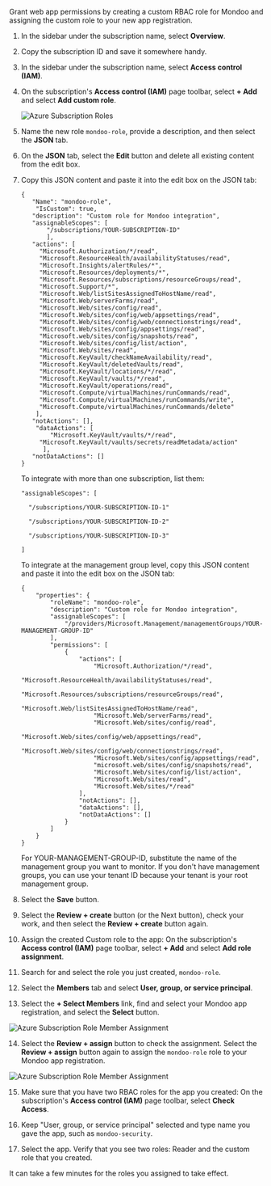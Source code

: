 Grant web app permissions by creating a custom RBAC role for Mondoo and assigning the custom role to your new app registration.

1. In the sidebar under the subscription name, select **Overview**.

2. Copy the subscription ID and save it somewhere handy.

3. In the sidebar under the subscription name, select **Access control (IAM)**.

4. On the subscription's **Access control (IAM)** page toolbar, select **+ Add** and select **Add custom role**.

   ![Azure Subscription Roles](/img/platform/infra/cloud/azure/add-int-azure-add-role.png)

5. Name the new role `mondoo-role`, provide a description, and then select the **JSON** tab.

6. On the **JSON** tab, select the **Edit** button and delete all existing content from the edit box.

7. Copy this JSON content and paste it into the edit box on the JSON tab:

   ```
   {
      "Name": "mondoo-role",
       "IsCustom": true,
      "description": "Custom role for Mondoo integration",
      "assignableScopes": [
          "/subscriptions/YOUR-SUBSCRIPTION-ID"
          ],
      "actions": [
        "Microsoft.Authorization/*/read",
        "Microsoft.ResourceHealth/availabilityStatuses/read",
        "Microsoft.Insights/alertRules/*",
        "Microsoft.Resources/deployments/*",
        "Microsoft.Resources/subscriptions/resourceGroups/read",
        "Microsoft.Support/*",
        "Microsoft.Web/listSitesAssignedToHostName/read",
        "Microsoft.Web/serverFarms/read",
        "Microsoft.Web/sites/config/read",
        "Microsoft.Web/sites/config/web/appsettings/read",
        "Microsoft.Web/sites/config/web/connectionstrings/read",
        "Microsoft.Web/sites/config/appsettings/read",
        "Microsoft.web/sites/config/snapshots/read",
        "Microsoft.Web/sites/config/list/action",
        "Microsoft.Web/sites/read",
        "Microsoft.KeyVault/checkNameAvailability/read",
        "Microsoft.KeyVault/deletedVaults/read",
        "Microsoft.KeyVault/locations/*/read",
        "Microsoft.KeyVault/vaults/*/read",
        "Microsoft.KeyVault/operations/read",
        "Microsoft.Compute/virtualMachines/runCommands/read",
        "Microsoft.Compute/virtualMachines/runCommands/write",
        "Microsoft.Compute/virtualMachines/runCommands/delete"
       ],
      "notActions": [],
       "dataActions": [
   	       "Microsoft.KeyVault/vaults/*/read",
        "Microsoft.KeyVault/vaults/secrets/readMetadata/action"
   	     ],
      "notDataActions": []
   }
   ```

   To integrate with more than one subscription, list them:

   ```
   "assignableScopes": [

     "/subscriptions/YOUR-SUBSCRIPTION-ID-1"

     "/subscriptions/YOUR-SUBSCRIPTION-ID-2"

     "/subscriptions/YOUR-SUBSCRIPTION-ID-3"

   ]
   ```

   To integrate at the management group level, copy this JSON content and paste it into the edit box on the JSON tab:

   ```
   {
       "properties": {
           "roleName": "mondoo-role",
           "description": "Custom role for Mondoo integration",
           "assignableScopes": [
               "/providers/Microsoft.Management/managementGroups/YOUR-MANAGEMENT-GROUP-ID"
           ],
           "permissions": [
               {
                   "actions": [
                       "Microsoft.Authorization/*/read",
                       "Microsoft.ResourceHealth/availabilityStatuses/read",
                       "Microsoft.Resources/subscriptions/resourceGroups/read",
                       "Microsoft.Web/listSitesAssignedToHostName/read",
                       "Microsoft.Web/serverFarms/read",
                       "Microsoft.Web/sites/config/read",
                       "Microsoft.Web/sites/config/web/appsettings/read",
                       "Microsoft.Web/sites/config/web/connectionstrings/read",
                       "Microsoft.Web/sites/config/appsettings/read",
                       "microsoft.web/sites/config/snapshots/read",
                       "Microsoft.Web/sites/config/list/action",
                       "Microsoft.Web/sites/read",
                       "Microsoft.Web/sites/*/read"
                   ],
                   "notActions": [],
                   "dataActions": [],
                   "notDataActions": []
               }
           ]
       }
   }
   ```

   For YOUR-MANAGEMENT-GROUP-ID, substitute the name of the management group you want to monitor. If you don't have management groups, you can use your tenant ID because your tenant is your root management group.

8. Select the **Save** button.

9. Select the **Review + create** button (or the Next button), check your work, and then select the **Review + create** button again.

10. Assign the created Custom role to the app: On the subscription's **Access control (IAM)** page toolbar, select **+ Add** and select **Add role assignment**.

11. Search for and select the role you just created, `mondoo-role`.

12. Select the **Members** tab and select **User, group, or service principal**.

13. Select the **+ Select Members** link, find and select your Mondoo app registration, and select the **Select** button.

![Azure Subscription Role Member Assignment](/img/platform/infra/cloud/azure/add-int-azure-custom-member.png)

14. Select the **Review + assign** button to check the assignment. Select the **Review + assign** button again to assign the `mondoo-role` role to your Mondoo app registration.

![Azure Subscription Role Member Assignment](/img/platform/infra/cloud/azure/add-int-azure-select-member.png)

15. Make sure that you have two RBAC roles for the app you created: On the subscription's **Access control (IAM)** page toolbar, select **Check Access**.

16. Keep "User, group, or service principal" selected and type name you gave the app, such as `mondoo-security`.

17. Select the app. Verify that you see two roles: Reader and the custom role that you created.

It can take a few minutes for the roles you assigned to take effect.
